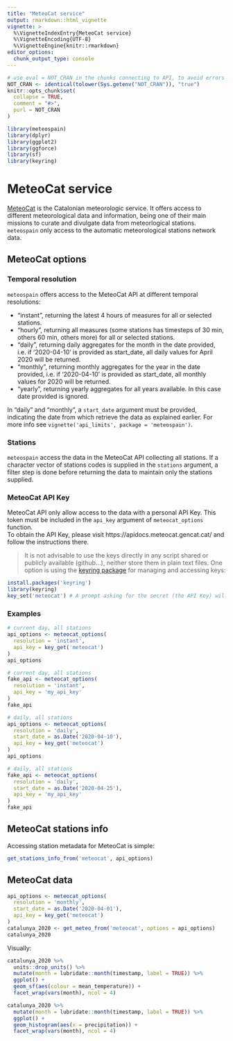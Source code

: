```yaml
---
title: "MeteoCat service"
output: rmarkdown::html_vignette
vignette: >
  %\VignetteIndexEntry{MeteoCat service}
  %\VignetteEncoding{UTF-8}
  %\VignetteEngine{knitr::rmarkdown}
editor_options: 
  chunk_output_type: console
---
```


```r
# use eval = NOT_CRAN in the chunks connecting to API, to avoid errors or warnings in CRAN checks
NOT_CRAN <- identical(tolower(Sys.getenv("NOT_CRAN")), "true")
knitr::opts_chunk$set(
  collapse = TRUE,
  comment = "#>",
  purl = NOT_CRAN
)
```

```r
library(meteospain)
library(dplyr)
library(ggplot2)
library(ggforce)
library(sf)
library(keyring)
```

# MeteoCat service

[MeteoCat](https://www.meteo.cat/) is the Catalonian meteorologic service. It offers access to different
meteorological data and information, being one of their main missions to curate and divulgate data from
meteorlogical stations. `meteospain` only access to the automatic meteorological stations network data.

## MeteoCat options

### Temporal resolution

`meteospain` offers access to the MeteoCat API at different temporal resolutions:

  - "instant", returning the latest 4 hours of measures for all or selected stations.
  - "hourly", returning all measures (some stations has timesteps of 30 min, others 60 min, others more) for
  all or selected stations.
  - "daily", returning daily aggregates for the month in the date provided, i.e. if '2020-04-10' is provided
  as start_date, all daily values for April 2020 will be returned.
  - "monthly", returning monthly aggregates for the year in the date provided, i.e. if '2020-04-10' is
  provided as start_date, all monthly values for 2020 will be returned.
  - "yearly", returning yearly aggregates for all years available. In this case date provided is ignored.

In "daily" and "monthly", a `start_date` argument must be provided, indicating the date from which retrieve
the data as explained earlier. For more info see `vignette('api_limits', package = 'meteospain')`.

### Stations

`meteospain` access the data in the MeteoCat API collecting all stations. If a character vector of stations codes
is supplied in the `stations` argument, a filter step is done before returning the data to maintain only
the stations supplied.

### MeteoCat API Key

MeteoCat API only allow access to the data with a personal API Key. This token must be included in the
`api_key` argument of `meteocat_options` function.  
To obtain the API Key, please visit https://apidocs.meteocat.gencat.cat/ and follow the instructions there.

  > It is not advisable to use the keys directly in any script shared or publicly available (github...),
  neither store them in plain text files. One option is using the
  [keyring package](https://github.com/r-lib/keyring) for managing and accessing keys:
  
  ```r
  install.packages('keyring')
  library(keyring)
  key_set('meteocat') # A prompt asking for the secret (the API Key) will appear.
  ```
  

### Examples

```r
# current day, all stations
api_options <- meteocat_options(
  resolution = 'instant',
  api_key = key_get('meteocat')
)
api_options
```

```r
# current day, all stations
fake_api <- meteocat_options(
  resolution = 'instant',
  api_key = 'my_api_key'
)
fake_api
```

```r
# daily, all stations
api_options <- meteocat_options(
  resolution = 'daily',
  start_date = as.Date('2020-04-10'),
  api_key = key_get('meteocat')
)
api_options
```

```r
# daily, all stations
fake_api <- meteocat_options(
  resolution = 'daily',
  start_date = as.Date('2020-04-25'),
  api_key = 'my_api_key'
)
fake_api
```

## MeteoCat stations info

Accessing station metadata for MeteoCat is simple:

```r
get_stations_info_from('meteocat', api_options)
```

## MeteoCat data

```r
api_options <- meteocat_options(
  resolution = 'monthly',
  start_date = as.Date('2020-04-01'),
  api_key = key_get('meteocat')
)
catalunya_2020 <- get_meteo_from('meteocat', options = api_options)
catalunya_2020
```

Visually:

```r
catalunya_2020 %>%
  units::drop_units() %>%
  mutate(month = lubridate::month(timestamp, label = TRUE)) %>%
  ggplot() +
  geom_sf(aes(colour = mean_temperature)) +
  facet_wrap(vars(month), ncol = 4)

catalunya_2020 %>%
  mutate(month = lubridate::month(timestamp, label = TRUE)) %>%
  ggplot() +
  geom_histogram(aes(x = precipitation)) +
  facet_wrap(vars(month), ncol = 4)
```

